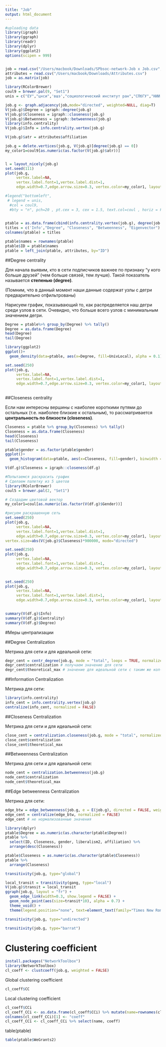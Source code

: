 ```yaml
---
title: "Job"
output: html_document
---
```


```r
#uploading data
library(igraph)
library(ggraph)
library(readr)
library(dplyr)
library(ggplot2)
options(scipen = 999)


job = read.csv("/Users/macbook/Downloads/SPbsoc-network-Job x Job.csv", row.names=1) 
attributes = read.csv("/Users/macbook/Downloads/Attributes.csv")
job = as.matrix(job)

library(RColorBrewer)
coul9 = brewer.pal(9, "Set1")
unis = c("ЕУ","цнси",'вшэ',"социологический институт ран","СПбГУ","НИИ КСИ","Герцена", "кафедры в других вузах", 'другое')
```

```r
job.g <- graph.adjacency(job,mode="directed", weighted=NULL, diag=T)
V(job.g)$Degree = igraph::degree(job.g)
V(job.g)$Closeness = igraph::closeness(job.g)
V(job.g)$Betwenness = igraph::betweenness(job.g)
library(info.centrality)
V(job.g)$Info = info.centrality.vertex(job.g)

V(job.g)$atr = attributes$affiliation

job.g = delete.vertices(job.g, V(job.g)[degree(job.g) == 0])
my_color1=coul9[as.numeric(as.factor(V(job.g)$atr))]


l = layout_nicely(job.g)
set.seed(111)
plot(job.g,
     vertex.label=NA,
     vertex.label.font=1,vertex.label.dist=1,
     edge.width=0.7,edge.arrow.size=0.3, vertex.color=my_color1, layout=l, edge.length=1, vertex.size=5)

#legend("bottomleft", 
 # legend = unis, 
  #col = coul9,
  #bty = "n", pch=20 , pt.cex = 3, cex = 1.5, text.col=coul , horiz = FALSE, inset = c(0.1, 0.1))
 

```


```r
ptable = as.data.frame(cbind(info.centrality.vertex(job.g), degree(job.g), closeness(job.g), betweenness(job.g), round(evcent(job.g)$vector, 3)))
titles = c('Info',"Degree", "Closeness", "Betweenness", "Eigenvector")
colnames(ptable) = titles

ptable$names = rownames(ptable)
ptable$ID = ptable$names
ptable = left_join(ptable, attributes, by="ID")
```

##Degree centrality

Для начала выявим, кто в сети подписчиков важнее по признаку "у кого больше друзей" (чем больше связей, тем лучше). Такой показатель называется **степенью (degree)**. 

(Помним, что в данный момент наши данные содержат узлы с дегри предварительно отфильтрованы)

Нарисуем график, показывающий то, как распределяется наш дегри среди узлов в сети.
Очевидно, что больше всего узлов с минимальным значением дегри. 

```r
Degree = ptable%>% group_by(Degree) %>% tally()
Degree = as.data.frame(Degree)
head(Degree)
tail(Degree)
```


```r
library(ggplot2)
ggplot()+
  geom_density(data=ptable, aes(x=Degree, fill=UnivLocal), alpha = 0.1) + theme_minimal() + xlab("Degree") + ylab("Proportion") + ggtitle("Degree centrality")
```


```r


set.seed(250)
plot(job.g,
     vertex.label=NA,
     vertex.label.font=1,vertex.label.dist=1,
     edge.width=0.7,edge.arrow.size=0.3, vertex.color=my_color1, layout=l, edge.length=1, vertex.size=abs(V(job.g)$Degree))
 
```


##Closeness centrality

Если нам интересны вершины с наиболее короткими путями до остальных (т.е. наиболее близкие к остальным), то рассматривается **центральность по близости (closeness)**. 
```r
Closeness = ptable %>% group_by(Closeness) %>% tally()
Closeness = as.data.frame(Closeness)
head(Closeness)
tail(Closeness)
```

```r
ptable$gender = as.factor(ptable$gender)
ggplot()+
  geom_histogram(data=ptable, aes(x=Closeness, fill=gender), binwidth = 0.000001) + theme_minimal() + xlab("Closeness") + ylab("Number") + ggtitle("Closeness centrality")
```

```r
V(df.g)$Closeness = igraph::closeness(df.g)

#Попытаемся раскрасить график 
# Сделаем палетку из 5 цветов
library(RColorBrewer)
coul5 = brewer.pal(2, "Set1")

# Создадим цветовой вектор
my_color1=coul[as.numeric(as.factor(V(df.g)$Gender))]

#рисуем раскрашенную сеть
set.seed(250)
plot(job.g,
     vertex.label=NA,
     vertex.label.font=1,vertex.label.dist=1,
     edge.width=0.7,edge.arrow.size=0.3, vertex.color=my_color1, layout=l, edge.length=1, 
vertex.size=abs(V(job.g)$Closeness)*900000, mode="directed")

```


```r

set.seed(250)
plot(job.g,
     vertex.label=NA,
     vertex.label.font=1,vertex.label.dist=1,
     edge.width=0.7,edge.arrow.size=0.3, vertex.color=my_color1, layout=l, edge.length=1, vertex.size=abs(V(job.g)$Info)*100)
 
```

```r

set.seed(250)
plot(job.g,
     vertex.label=NA,
     vertex.label.font=1,vertex.label.dist=1,
     edge.width=0.7,edge.arrow.size=0.3, vertex.color=my_color1, layout=l, edge.length=1, vertex.size=abs(V(job.g)$Betweenness)+1)
 
```


```r
summary(V(df.g)$Info)
summary(V(df.g)$Centrality)
summary(V(df.g)$Degree)

```

#Меры централизации

##Degree Centralization

Метрика для сети и для идеальной сети: 

```r
degr_cent = centr_degree(job.g, mode = "total", loops = TRUE, normalized = TRUE)
degr_cent$centralization # получаем значение для сети
degr_cent$theoretical_max # значение для идеальной сети с таким же кол-вом узлов и ребер
```

##Information Centralization

Метрика для сети:

```r
library(info.centrality)
info_cent = info.centrality.vertex(job.g)
centralize(info_cent, normalized = FALSE)
```

##Closeness Centralization

Метрика для сети и для идеальной сети: 

```r
close_cent = centralization.closeness(job.g, mode = "total", normalized = TRUE)
close_cent$centralization
close_cent$theoretical_max
```


##Betweenness Centralization

Метрика для сети и для идеальной сети: 

```r
node_cent = centralization.betweenness(job.g)
node_cent$centralization
node_cent$theoretical_max
```


##Edge betweenness Centralization

Метрика для сети: 

```r
edge_btw = edge_betweenness(job.g, e = E(job.g), directed = FALSE, weights = NULL)
edge_cent = centralize(edge_btw, normalized = FALSE)
edge_cent # не нормализованные значения
```


```r
library(dplyr)
ptable$Degree = as.numeric(as.character(ptable$Degree))
ptable %>% 
  select(ID, Closeness, gender, liberalism2, affiliation) %>% 
  arrange(desc(Closeness))


```

```r
ptable$Closeness = as.numeric(as.character(ptable$Closeness))
ptable %>% 
  arrange(Closeness)
```

```r
transitivity(job.g, type="global")
```

```r
local_transit = transitivity(gang, type="local")
V(job.g)$transit = local_transit
ggraph(job.g, layout = "fr") +
  geom_edge_link(width=0.3, show.legend = FALSE) +
  geom_node_point(aes(size=transit*10), alpha = 0.7) +
  theme_void() +
  theme(legend.position="none", text=element_text(family="Times New Roman"))
```

```r
transitivity(job.g, type="undirected")
```

```r
transitivity(job.g, type="barrat")
```


# Clustering coefficient
```r
install.packages("NetworkToolbox")
library(NetworkToolbox)
cl_coeff <- clustcoeff(job.g, weighted = FALSE)
```
Global clustering coefficient
```r
cl_coeff$CC
```
Local clustering coefficient
```r
cl_coeff$CCi
cl_coeff_CCi <- as.data.frame(cl_coeff$CCi) %>% mutate(name=rownames(cl_coeff_CCi)) 
colnames(cl_coeff_CCi)[1] <- "coeff"
cl_coeff_CCi <- cl_coeff_CCi %>% select(name, coeff)
```

table(ptable)
```r
table(ptable$WeGrants2)
```
